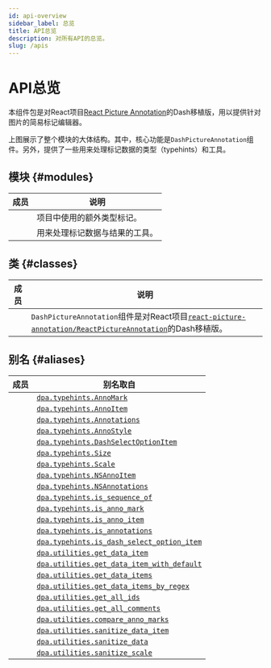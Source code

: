 ```yaml
---
id: api-overview
sidebar_label: 总览
title: API总览
description: 对所有API的总览。
slug: /apis
---
```




# API总览

<APITopBar type="package" source="." />

本组件包是对React项目[React Picture Annotation<IconExternalLink/>][git-react-picture-annotation]的Dash移植版，用以提供针对图片的简易标记编辑器。

<div className="mb-default">
  <ThemedImage
    alt="Docusaurus themed image"
    sources={{
      light: useBaseUrl("/img/overview-light.svg"),
      dark: useBaseUrl("/img/overview-dark.svg"),
    }}
  />
</div>

上图展示了整个模块的大体结构。其中，核心功能是`DashPictureAnnotation`组件。另外，提供了一些用来处理标记数据的类型（typehints）和工具。

## 模块 {#modules}

|                                            成员                                            | <center>说明</center>          |
| :----------------------------------------------------------------------------------------: | :----------------------------- |
| [<IconObjType type="module" hasText={true} text="typehints"/>](./apis/typehints/index.mdx) | 项目中使用的额外类型标记。     |
| [<IconObjType type="module" hasText={true} text="utilities"/>](./apis/utilities/index.mdx) | 用来处理标记数据与结果的工具。 |

## 类 {#classes}

|                                                    成员                                                     | <center>说明</center>                                                                                                                                           |
| :---------------------------------------------------------------------------------------------------------: | :-------------------------------------------------------------------------------------------------------------------------------------------------------------- |
| [<IconObjType type="class" hasText={true} text="DashPictureAnnotation"/>](./apis/DashPictureAnnotation.mdx) | `DashPictureAnnotation`组件是对React项目[`react-picture-annotation/ReactPictureAnnotation`<IconExternalLink/>][link-react-picture-annotation]的Dash移植版。 |

## 别名 {#aliases}

|                                    成员                                     | <center>别名取自</center>                                                                     |
| :-------------------------------------------------------------------------: | :-------------------------------------------------------------------------------------------- |
|          <IconObjType type="type" hasText={true} text="AnnoMark"/>          | [`dpa.typehints.AnnoMark`](./apis/typehints/AnnoMark.mdx)                                     |
|          <IconObjType type="type" hasText={true} text="AnnoItem"/>          | [`dpa.typehints.AnnoItem`](./apis/typehints/AnnoItem.mdx)                                     |
|        <IconObjType type="type" hasText={true} text="Annotations"/>         | [`dpa.typehints.Annotations`](./apis/typehints/Annotations.mdx)                               |
|         <IconObjType type="type" hasText={true} text="AnnoStyle"/>          | [`dpa.typehints.AnnoStyle`](./apis/typehints/AnnoStyle.mdx)                                   |
|    <IconObjType type="type" hasText={true} text="DashSelectOptionItem"/>    | [`dpa.typehints.DashSelectOptionItem`](./apis/typehints/DashSelectOptionItem.mdx)             |
|            <IconObjType type="type" hasText={true} text="Size"/>            | [`dpa.typehints.Size`](./apis/typehints/Size.mdx)                                             |
|           <IconObjType type="type" hasText={true} text="Scale"/>            | [`dpa.typehints.Scale`](./apis/typehints/Scale.mdx)                                           |
|         <IconObjType type="type" hasText={true} text="NSAnnoItem"/>         | [`dpa.typehints.NSAnnoItem`](./apis/typehints/NSAnnoItem.mdx)                                 |
|       <IconObjType type="type" hasText={true} text="NSAnnotations"/>        | [`dpa.typehints.NSAnnotations`](./apis/typehints/NSAnnotations.mdx)                           |
|       <IconObjType type="func" hasText={true} text="is_sequence_of"/>       | [`dpa.typehints.is_sequence_of`](./apis/typehints/is_sequence_of.mdx)                         |
|        <IconObjType type="func" hasText={true} text="is_anno_mark"/>        | [`dpa.typehints.is_anno_mark`](./apis/typehints/is_anno_mark.mdx)                             |
|        <IconObjType type="func" hasText={true} text="is_anno_item"/>        | [`dpa.typehints.is_anno_item`](./apis/typehints/is_anno_item.mdx)                             |
|       <IconObjType type="func" hasText={true} text="is_annotations"/>       | [`dpa.typehints.is_annotations`](./apis/typehints/is_annotations.mdx)                         |
| <IconObjType type="func" hasText={true} text="is_dash_select_option_item"/> | [`dpa.typehints.is_dash_select_option_item`](./apis/typehints/is_dash_select_option_item.mdx) |
|       <IconObjType type="func" hasText={true} text="get_data_item"/>        | [`dpa.utilities.get_data_item`](./apis/utilities/get_data_item.mdx)                           |
| <IconObjType type="func" hasText={true} text="get_data_item_with_default"/> | [`dpa.utilities.get_data_item_with_default`](./apis/utilities/get_data_item_with_default.mdx) |
|       <IconObjType type="func" hasText={true} text="get_data_items"/>       | [`dpa.utilities.get_data_items`](./apis/utilities/get_data_items.mdx)                         |
|  <IconObjType type="func" hasText={true} text="get_data_items_by_regex"/>   | [`dpa.utilities.get_data_items_by_regex`](./apis/utilities/get_data_items_by_regex.mdx)       |
|        <IconObjType type="func" hasText={true} text="get_all_ids"/>         | [`dpa.utilities.get_all_ids`](./apis/utilities/get_all_ids.mdx)                               |
|      <IconObjType type="func" hasText={true} text="get_all_comments"/>      | [`dpa.utilities.get_all_comments`](./apis/utilities/get_all_comments.mdx)                     |
|     <IconObjType type="func" hasText={true} text="compare_anno_marks"/>     | [`dpa.utilities.compare_anno_marks`](./apis/utilities/compare_anno_marks.mdx)                 |
|     <IconObjType type="func" hasText={true} text="sanitize_data_item"/>     | [`dpa.utilities.sanitize_data_item`](./apis/utilities/sanitize_data_item.mdx)                 |
|       <IconObjType type="func" hasText={true} text="sanitize_data"/>        | [`dpa.utilities.sanitize_data`](./apis/utilities/sanitize_data.mdx)                           |
|       <IconObjType type="func" hasText={true} text="sanitize_scale"/>       | [`dpa.utilities.sanitize_scale`](./apis/utilities/sanitize_scale.mdx)                         |

[git-react-picture-annotation]: https://github.com/Kunduin/react-picture-annotation
[link-react-picture-annotation]: https://github.com/Kunduin/react-picture-annotation/blob/master/src/ReactPictureAnnotation.tsx
